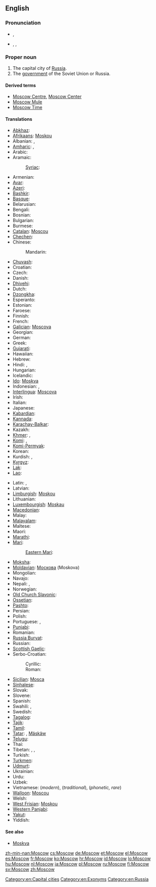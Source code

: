 ==English==
{{wikipedia}}

===Pronunciation===
* {{a|RP}} {{IPA|/ˈmɒskəʊ/}}, {{SAMPA|/"mQsk@U/}}
* {{a|US}} {{enPR|mäsʹkou|mäsʹkō}}, {{IPA|/ˈmɑskaʊ/|/ˈmɑskoʊ/}}, {{SAMPA|/"mAskaU/|/"mAskoU/}}

===Proper noun===
{{en-proper noun}}

# The capital city of [[Russia]].
# The [[government]] of the Soviet Union or Russia.

====Derived terms====
* [[Moscow Centre]], [[Moscow Center]]
* [[Moscow Mule]]
* [[Moscow Time]]

====Translations====
{{trans-top|Capital city of Russia}}
* [[Abkhaz]]: {{t|ab|Москва|tr=Moskvá|sc=Cyrl}}
* [[Afrikaans]]: [[Moskou]]
* Albanian: {{qualifier|definite}} {{t-|sq|Moska|xs=Albanian}}, {{qualifier|indefinite}} {{t-|sq|Moskë|xs=Albanian}}
* [[Amharic]]: {{t|am|ሞስኩ|tr=mosku|sc=Ethi}}, {{t|am|ሞስኮ|tr=mosko|sc=Ethi}}
* Arabic: {{t-|ar|موسكو|m|tr=moskū, moskō}}
* Aramaic: {{tø|arc|ܡܘܣܩܒܐ|sc=Hebr}}
*: [[Syriac]]: {{tø|syr|ܡܘܣܟܘ|tr=mōskō|sc=Syrc}}
* Armenian: {{t-|hy|Մոսկվա|tr=Moskva}}
* [[Avar]]: {{t|av|Москва|tr=Moskvá|sc=Cyrl}}
* [[Azeri]]: {{t|az|Moskva}}
* [[Bashkir]]: {{tø|ba|Мәскәү|tr=Məskəw|sc=Cyrl}}
* [[Basque]]: {{t|eu|Mosku}}
* Belarusian: {{t-|be|Масква|f|tr=Maskvá|xs=Belarusian}}
* Bengali: {{t-|bn|মস্কো|tr=Môsko|sc=Beng|xs=Bengali}}
* Bosnian: {{t-|bs|Moskva|f}}
* Bulgarian: {{t-|bg|Москва|f|tr=Moskva}}
* Burmese: {{t|my|မော်စကို|sc=Mymr|xs=Burmese}}
* [[Catalan]]: [[Moscou]] {{f}}
* [[Chechen]]: {{tø|ce|Москох|tr=Moskox}}
* Chinese:
*: Mandarin: {{t-|cmn|莫斯科|tr=Mòsīkē|sc=Hani}}
* [[Chuvash]]: {{tø|cv|Мускав|tr=Muskav|sc=Cyrl}}
* Croatian: {{t+|hr|Moskva|f}}
* Czech: {{t-|cs|Moskva|f}}
* Danish: {{t-|da|Moskva}}
* [[Dhivehi]]: {{t|dv|މޮސްކޯ|tr=moskō|sc=Thaa|xs=Dhivehi}}
* Dutch: {{t-|nl|Moskou|n}}
* [[Dzongkha]]: {{t|dz|མོསི་ཀོ|sc=Tibt}}
* Esperanto: {{t-|eo|Moskvo|xs=Esperanto}}
* Estonian: {{t+|et|Moskva}}
* Faroese: {{t-|fo|Moskva|xs=Faroese}}
* Finnish: {{t+|fi|Moskova}}
* French: {{t+|fr|Moscou|f}}
* [[Galician]]: [[Moscova]] {{f}}
* Georgian: {{t-|ka|მოსკოვი|tr=moskovi|sc=Geor|xs=Georgian}}
* German: {{t+|de|Moskau|n}}
* Greek: {{t+|el|Μόσχα|f|tr=Móscha}}
* [[Gujarati]]: {{t|gu|મૌસ્કો|tr=mauskō|sc=Gujr|xs=Gujarati}}
* Hawaiian: {{tø|haw|Mokekao}}
* Hebrew: {{t-|he|מוסקבה|f|tr=Moskvá}}
* Hindi: {{t-|hi|मास्को|m|tr=Māsko|xs=Hindi}}, {{t|hi|मॉस्को|m|tr=Mosko|sc=Deva}}
* Hungarian: {{t+|hu|Moszkva}}
* Icelandic: {{t+|is|Moskva|f}}
* [[Ido]]: [[Moskva]]
* Indonesian: {{t-|id|Moskwa|xs=Indonesian}}, {{t|id|Moskow|xs=Indonesian}}
* [[Interlingua]]: [[Moscova]]
* Irish: {{t|ga|Moscó|m}}
* Italian: {{t+|it|Mosca|f}}
* Japanese: {{t+|ja|モスクワ|tr=Mosukuwa}}
* [[Kabardian]]: {{tø|kbd|Мэзкуу|tr=Mezkuu}}
* [[Kannada]]: {{t|kn|ಮಾಸ್ಕೋ|tr=Māskō|sc=Knda|xs=Kannada}}
* [[Karachay-Balkar]]: {{tø|krc|Москва|tr=Moskvá|sc=Cyrl}}
* Kazakh: {{t|kk|Мәскеу|tr=Mäskeu|sc=Cyrl}}
* [[Khmer]]: {{t|km|រដ្ឋរុស្ស៊ី|sc=Khmr|xs=Khmer}}, {{t|km|មូស្គូ|tr=mūskū|sc=Khmr|xs=Khmer}}
* [[Komi]]: {{tø|kv|Канкар|tr=Kankar}}, {{tø|kv|Мӧсква|tr=Möskva}}
* [[Komi-Permyak]]: {{tø|koi|Мöсква|tr=Möskva}}
* Korean: {{t+|ko|모스크바|tr=Moseukeuba|sc=Hang}}
* Kurdish: {{t+|ku|Mosko}}, {{t|ku|مۆسکۆ|tr=Mosko|sc=ku-Arab}}
* [[Kyrgyz]]: {{t|ky|Москва|tr=Moskvá|sc=Cyrl}}
* [[Lak]]: {{tø|lbe|Москва|tr=Moskvá}}
* [[Lao]]: {{t|lo|ມົດສະກູ|tr=môtsakū|sc=Laoo|xs=Lao}}
{{trans-mid}}
* Latin: {{t|la|Muscovia|f}}, {{t|la|Moscua|f}}
* Latvian: {{t-|lv|Maskava|f|xs=Latvian}}
* [[Limburgish]]: [[Moskou]] {{n}}
* Lithuanian: {{t-|lt|Maskva|f|xs=Lithuanian}}
* [[Luxembourgish]]: [[Moskau]]
* [[Macedonian]]: {{t-|mk|Москва|f|tr=Móskva}}
* Malay: {{t-|ms|Moscow|xs=Malay}}
* [[Malayalam]]: {{t|ml|മോസ്കോ|tr=Mōskō|sc=Mlym|xs=Malayalam}}
* Maltese: {{t-|mt|Moska|xs=Maltese}}
* Maori: {{t|mi|Mohikau}}
* [[Marathi]]: {{t|mr|मॉस्को|tr=Mosko|sc=Deva|xs=Marathi}}
* [[Mari]]:
*: [[Eastern Mari]]: {{tø|mhr|Моско|tr=Mosko}}
* [[Moksha]]: {{tø|mdf|Моску|tr=Mosku}}
* [[Moldavian]]: [[Москова]] (Moskova) {{f}}
* Mongolian: {{t-|mn|Москва|tr=Moskvá|sc=Cyrl|xs=Mongolian}}
* Navajo: {{tø|nv|Móskow}}
* Nepali: {{t-|ne|मास्को|tr=māsko|sc=Deva|xs=Nepali}}, {{t|ne|मस्को|tr=masko|sc=Deva|xs=Nepali}}
* Norwegian: {{t+|no|Moskva}}
* [[Old Church Slavonic]]: {{tø|cu|Москъва́|sc=Cyrs}}
* [[Ossetian]]: {{tø|os|Мӕскуы|tr=Mäskuy|sc=Cyrl}}
* [[Pashto]]: {{t|ps|مسکو|sc=ps-Arab}}
* Persian: {{t-|fa|مسکو|tr=Mosku|xs=Persian}}
* Polish: {{t+|pl|Moskwa|f}}
* Portuguese: {{t+|pt|Moscou|f}}, {{t+|pt|Moscovo|f}}
* [[Punjabi]]: {{t|pa|ਮੌਸਕੋ|tr=mausakō|sc=Guru|xs=Punjabi}}
* Romanian: {{t+|ro|Moscova|f}}
* [[Russia Buryat]]: {{tø|bxr|Мушхаваа|tr=Mušhavaa}}
* Russian: {{t+|ru|Москва|f|tr=Moskvá}}
* [[Scottish Gaelic]]: {{t|gd|Mosgo}}
* Serbo-Croatian:
*: Cyrillic: {{t|sh|Москва|f|sc=Cyrl}}
*: Roman: {{t|sh|Moskva|f}}
* [[Sicilian]]: [[Mosca]] {{f}}
* [[Sinhalese]]: {{t-|si|මොස්කව්|tr=moskaʋ|sc=Sinh|xs=Sinhalese}}
* Slovak: {{t-|sk|Moskva|f}}
* Slovene: {{t+|sl|Moskva|f}}
* Spanish: {{t+|es|Moscú|m}}
* Swahili: {{t|sw|Misko|xs=Swahili}}, {{t-|sw|Moscow|xs=Swahili}}
* Swedish: {{t+|sv|Moskva}}
* [[Tagalog]]: {{t|tl|Moscow}}
* [[Tajik]]: {{t|tg|Маскав|tr=Maskav|sc=Cyrl}}
* [[Tamil]]: {{t|ta|மாஸ்கோ|tr=māskō|sc=Taml}}
* [[Tatar]]: {{t-|tt|Мәскәү|tr=Mäskäü|sc=Cyrl|xs=Tatar}}, [[Mäskäw]]
* [[Telugu]]: {{t|te|మాస్కో|tr=Māskō}}
* Thai: {{t-|th|มอสโก|tr=môtgoh}}
* Tibetan: {{t|bo|མོ་སི་ཁོ།|sc=Tibt}}, {{t|bo|མོ་སི་ཁོ|tr=mo.si.kʰo|alt=མོ་སི་ཁོ།|sc=Tibt}}, {{t|bo|མོ་སི་ཁའོ|tr=mo.si.kʰa'o|alt=མོ་སི་ཁའོ།|sc=Tibt}}
* Turkish: {{t+|tr|Moskova}}
* [[Turkmen]]: {{t-|tk|Moskwa|xs=Turkmen}}
* [[Udmurt]]: {{tø|udm|Муско|tr=Musko}}
* Ukrainian: {{t-|uk|Москва|f|tr=Moskvá|xs=Ukrainian}}
* Urdu: {{t-|ur|ماسکو|m|tr=Māsko|xs=Urdu}}
* Uzbek: {{t|uz|Moskva}}
* Vietnamese: {{t-|vi|Moskva|xs=Vietnamese}} (''modern''), {{t-|vi|Mạc Tư Khoa|xs=Vietnamese}} (''traditional''), {{t-|vi|Mát-xcơ-va|xs=Vietnamese}} (''phonetic, rare'')
* [[Walloon]]: [[Moscou]]
* Welsh: {{t-|cy|Moskva|f|xs=Welsh}}
* [[West Frisian]]: [[Moskou]] {{n}}
* [[Western Panjabi]]: {{tø|pnb|ماسکو}}
* [[Yakut]]: {{tø|sah|Москва|tr=Moskvá|sc=Cyrl}}
* Yiddish: {{t|yi|מאסקװע|alt=מאָסקװע|tr=Moskve|xs=Yiddish}}
{{trans-bottom}}

====See also====
* [[Moskva#English|Moskva]]

[[Category:en:Capital cities]]
[[Category:en:Exonyms]]
[[Category:en:Russia]]

[[zh-min-nan:Moscow]]
[[cs:Moscow]]
[[de:Moscow]]
[[et:Moscow]]
[[el:Moscow]]
[[es:Moscow]]
[[fr:Moscow]]
[[ko:Moscow]]
[[hr:Moscow]]
[[id:Moscow]]
[[lo:Moscow]]
[[hu:Moscow]]
[[nl:Moscow]]
[[ja:Moscow]]
[[pl:Moscow]]
[[ru:Moscow]]
[[fi:Moscow]]
[[sv:Moscow]]
[[zh:Moscow]]